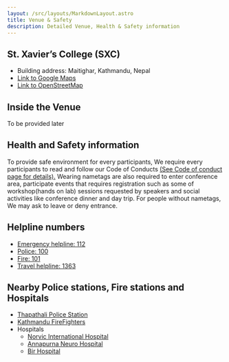 ```yaml
---
layout: /src/layouts/MarkdownLayout.astro
title: Venue & Safety
description: Detailed Venue, Health & Safety information
---
```


## St. Xavier’s College (SXC)

- Building address: Maitighar, Kathmandu, Nepal
- [Link to Google Maps](https://maps.app.goo.gl/qWLVJxyPg7C3xYy39)
- [Link to OpenStreetMap](https://www.openstreetmap.org/?mlat=27.693268&mlon=85.321215#map=19/27.693268/85.321215)

<OpenStreetMap
    osmEmbedQuery="bbox=85.31961232423784%2C27.69215198226995%2C85.32281756401063%2C27.694384442073094&amp;layer=mapnik&amp;marker=27.693268217878405%2C85.32121494412422"/>
    
## Inside the Venue

To be provided later

## Health and Safety information
To provide safe environment for every participants, We require every participants to read and follow our Code of Conducts [(See Code of conduct page for details).](/code-of-conduct)
Wearing nametags are also required to enter conference area, participate events that requires registration such as some of workshop(hands on lab) sessions requested by speakers and social activities like conference dinner and day trip.
For people without nametags, We may ask to leave or deny entrance.

## Helpline numbers
- [Emergency helpline: 112](tel:112)
- [Police: 100](tel:100)
- [Fire: 101](tel:101)
- [Travel helpline: 1363](tel:1363)

## Nearby Police stations, Fire stations and Hospitals

- [Thapathali Police Station](https://maps.app.goo.gl/Vvoz4qWnNrTtSHou7)
- [Kathmandu FireFighters](https://maps.app.goo.gl/T9szbnYAS3fshVHX8)
- Hospitals
    - [Norvic International Hospital](https://maps.app.goo.gl/PvjfevSdjgbVaWFr9)
    - [Annapurna Neuro Hospital](https://maps.app.goo.gl/6YY7vagjScFrChy36)
    - [Bir Hospital](https://maps.app.goo.gl/56AGWxHBjRQvZtmh6) 
